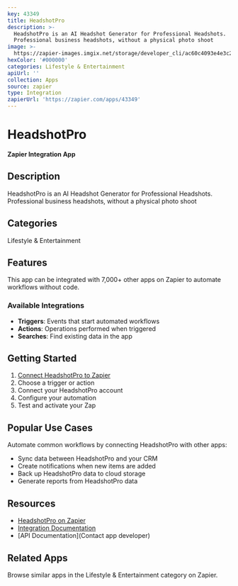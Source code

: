 ```yaml
---
key: 43349
title: HeadshotPro
description: >-
  HeadshotPro is an AI Headshot Generator for Professional Headshots.
  Professional business headshots, without a physical photo shoot
image: >-
  https://zapier-images.imgix.net/storage/developer_cli/ac60c4093e4e3c29cb90935c6e4bd945.png?auto=format%2Ccompress&ixlib=python-3.0.0&q=50
hexColor: '#000000'
categories: Lifestyle & Entertainment
apiUrl: ''
collection: Apps
source: zapier
type: Integration
zapierUrl: 'https://zapier.com/apps/43349'
---
```

# HeadshotPro

**Zapier Integration App**

## Description

HeadshotPro is an AI Headshot Generator for Professional Headshots. Professional business headshots, without a physical photo shoot

## Categories

Lifestyle & Entertainment

## Features

This app can be integrated with 7,000+ other apps on Zapier to automate workflows without code.

### Available Integrations

- **Triggers**: Events that start automated workflows
- **Actions**: Operations performed when triggered
- **Searches**: Find existing data in the app

## Getting Started

1. [Connect HeadshotPro to Zapier](https://zapier.com/apps/43349)
2. Choose a trigger or action
3. Connect your HeadshotPro account
4. Configure your automation
5. Test and activate your Zap

## Popular Use Cases

Automate common workflows by connecting HeadshotPro with other apps:

- Sync data between HeadshotPro and your CRM
- Create notifications when new items are added
- Back up HeadshotPro data to cloud storage
- Generate reports from HeadshotPro data

## Resources

- [HeadshotPro on Zapier](https://zapier.com/apps/43349)
- [Integration Documentation](https://zapier.com/apps/43349/integrations)
- [API Documentation](Contact app developer)

## Related Apps

Browse similar apps in the Lifestyle & Entertainment category on Zapier.
